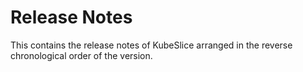 # Release Notes
This contains the release notes of KubeSlice arranged in the reverse chronological order of the version.